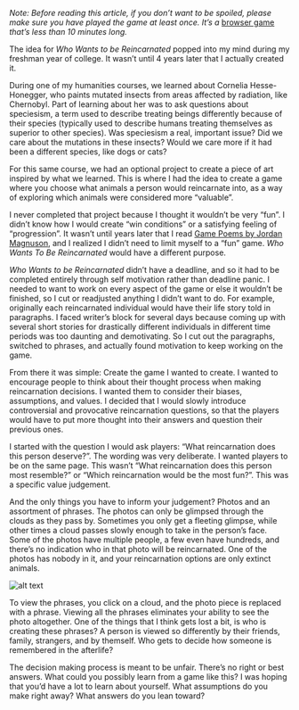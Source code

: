 _Note: Before reading this article, if you don’t want to be spoiled,
please make sure you have played the game at least once. It’s a_
[browser game](https://saffrona.itch.io/who-wants-to-be-reincarnated) _that’s less than 10 minutes long._

The idea for _Who Wants to be Reincarnated_ popped into my mind during my
freshman year of college. It wasn’t until 4 years later that I actually created it.

During one of my humanities courses, we learned about Cornelia
Hesse-Honegger, who paints mutated insects from areas affected by radiation,
like Chernobyl. Part of learning about her was to ask questions about
speciesism, a term used to describe treating beings differently because of their
species (typically used to describe humans treating themselves as superior to
other species). Was speciesism a real, important issue? Did we care about the
mutations in these insects? Would we care more if it had been a different
species, like dogs or cats?

For this same course, we had an optional project to create a piece of art
inspired by what we learned. This is where I had the idea to create a game
where you choose what animals a person would reincarnate into, as a way of
exploring which animals were considered more “valuable”.

I never completed that project because I thought it wouldn’t be
very “fun”. I didn’t know how I would create “win conditions” or a
satisfying feeling of “progression”. It wasn’t until years later that I
read [Game Poems by Jordan Magnuson](https://www.gamepoemsbook.com/), and I realized I didn’t
need to limit myself to a “fun” game. _Who Wants To Be
Reincarnated_ would have a different purpose.

_Who Wants to be Reincarnated_ didn’t have a deadline, and so it had to be
completed entirely through self motivation rather than deadline panic. I needed
to want to work on every aspect of the game or else it wouldn’t be finished, so I
cut or readjusted anything I didn’t want to do. For example, originally each
reincarnated individual would have their life story told in paragraphs. I faced
writer’s block for several days because coming up with several short stories for
drastically different individuals in different time periods was too daunting and
demotivating. So I cut out the paragraphs, switched to phrases, and actually
found motivation to keep working on the game.

From there it was simple: Create the
game I wanted to create. I wanted to
encourage people to think about their
thought process when making
reincarnation decisions. I wanted them to
consider their biases, assumptions, and
values. I decided that I would slowly
introduce controversial and provocative
reincarnation questions, so that the
players would have to put more thought
into their answers and question their
previous ones.

I started with the question I would ask
players: “What reincarnation does this
person deserve?”. The wording was very
deliberate. I wanted players to be on the
same page. This wasn’t “What
reincarnation does this person most
resemble?” or “Which reincarnation
would be the most fun?”. This was a
specific value judgement.

And the only things you have to
inform your judgement? Photos
and an assortment of phrases.
The photos can only be glimpsed
through the clouds as they pass
by. Sometimes you only get a
fleeting glimpse, while other
times a cloud passes slowly
enough to take in the person’s
face. Some of the photos have
multiple people, a few even have
hundreds, and there’s no
indication who in that photo will
be reincarnated. One of the
photos has nobody in it, and
your reincarnation options are
only extinct animals.

![alt text](/issues/1/article/2/img.png)

To view the phrases, you click on a cloud, and the photo piece is replaced with
a phrase. Viewing all the phrases eliminates your ability to see the photo
altogether. One of the things that I think gets lost a bit, is who is creating these
phrases? A person is viewed so differently by their friends, family, strangers,
and by themself. Who gets to decide how someone is remembered in the
afterlife?

The decision making process is meant to be unfair. There’s no right or best
answers. What could you possibly learn from a game like this? I was hoping that
you’d have a lot to learn about yourself. What assumptions do you make right
away? What answers do you lean toward?